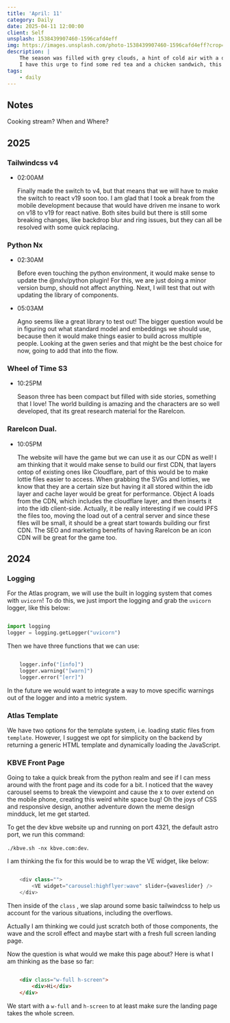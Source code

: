 ```yaml
---
title: 'April: 11'
category: Daily
date: 2025-04-11 12:00:00
client: Self
unsplash: 1538439907460-1596cafd4eff
img: https://images.unsplash.com/photo-1538439907460-1596cafd4eff?crop=entropy&cs=srgb&fm=jpg&ixid=MnwzNjM5Nzd8MHwxfHJhbmRvbXx8fHx8fHx8fDE2ODE3NDg2ODY&ixlib=rb-4.0.3&q=85
description: | 
    The season was filled with grey clouds, a hint of cold air with a dash of darkness.
    I have this urge to find some red tea and a chicken sandwich, this itch must be resolved.
tags:
    - daily
---
```


<Adsense />



## Notes

Cooking stream? When and Where?

## 2025

### Tailwindcss v4

-   02:00AM

    Finally made the switch to v4, but that means that we will have to make the switch to react v19 soon too.
    I am glad that I took a break from the mobile development because that would have driven me insane to work on v18 to v19 for react native.
    Both sites build but there is still some breaking changes, like backdrop blur and ring issues, but they can all be resolved with some quick replacing.

### Python Nx

-   02:30AM

    Before even touching the python environment, it would make sense to update the @nxlv/python plugin!
    For this, we are just doing a minor version bump, should not affect anything.
    Next, I will test that out with updating the library of components.

-   05:03AM

    Agno seems like a great library to test out!
    The bigger question would be in figuring out what standard model and embeddings we should use, because then it would make things easier to build across multiple people.
    Looking at the gwen series and that might be the best choice for now, going to add that into the flow.

### Wheel of Time S3

-   10:25PM

    Season three has been compact but filled with side stories, something that I love!
    The world building is amazing and the characters are so well developed, that its great research material for the RareIcon.


### RareIcon Dual.

-   10:05PM

    The website will have the game but we can use it as our CDN as well!
    I am thinking that it would make sense to build our first CDN, that layers ontop of existing ones like Cloudflare, part of this would be to make lottie files easier to access.
    When grabbing the SVGs and lotties, we know that they are a certain size but having it all stored within the idb layer and cache layer would be great for performance.
    Object A loads from the CDN, which includes the cloudflare layer, and then inserts it into the idb client-side.
    Actually, it be really interesting if we could IPFS the files too, moving the load out of a central server and since these files will be small, it should be a great start towards building our first CDN.
    The SEO and marketing benefits of having RareIcon be an icon CDN will be great for the game too.


## 2024

### Logging

For the Atlas program, we will use the built in logging system that comes with `uvicorn`!
To do this, we just import the logging and grab the `uvicorn` logger, like this below:

```python

import logging
logger = logging.getLogger("uvicorn")

```

Then we have three functions that we can use:

```python

    logger.info("[info]")
    logger.warning("[warn]")
    logger.error("[err]")

```

In the future we would want to integrate a way to move specific warnings out of the logger and into a metric system.


### Atlas Template

We have two options for the template system, i.e. loading static files from `template`.
However, I suggest we opt for simplicity on the backend by returning a generic HTML template and dynamically loading the JavaScript.


### KBVE Front Page

Going to take a quick break from the python realm and see if I can mess around with the front page and its code for a bit.
I noticed that the wavey carousel seems to break the viewpoint and cause the x to over extend on the mobile phone, creating this weird white space bug!
Oh the joys of CSS and responsive design, another adventure down the meme design mindduck, let me get started.

To get the dev kbve website up and running on port 4321, the default astro port, we run this command:

`./kbve.sh -nx kbve.com:dev`.

I am thinking the fix for this would be to wrap the VE widget, like below:

```js

	<div class="">
		<VE widget="carousel:highflyer:wave" slider={waveslider} />
	</div>

```

Then inside of the `class` , we slap around some basic tailwindcss to help us account for the various situations, including the overflows.

Actually I am thinking we could just scratch both of those components, the wave and the scroll effect and maybe start with a fresh full screen landing page.

Now the question is what would we make this page about?
Here is what I am thinking as the base so far:

```html

	<div class="w-full h-screen">
		<div>Hi</div>
	</div>

```

We start with a `w-full` and `h-screen` to at least make sure the landing page takes the whole screen.

